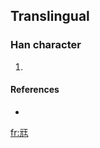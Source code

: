 ==Translingual==

===Han character===
{{Han char|rn=10|rad=儿|as=06|sn=8|four=|canj=一山一土 (MUMG)}}

# {{defn|Han}}

====References====
* {{Han ref|kx=0125.131|dkj=|dj=|hdz=|uh=34AC|ud=13484|bh=|bd=}}

[[fr:㒬]]